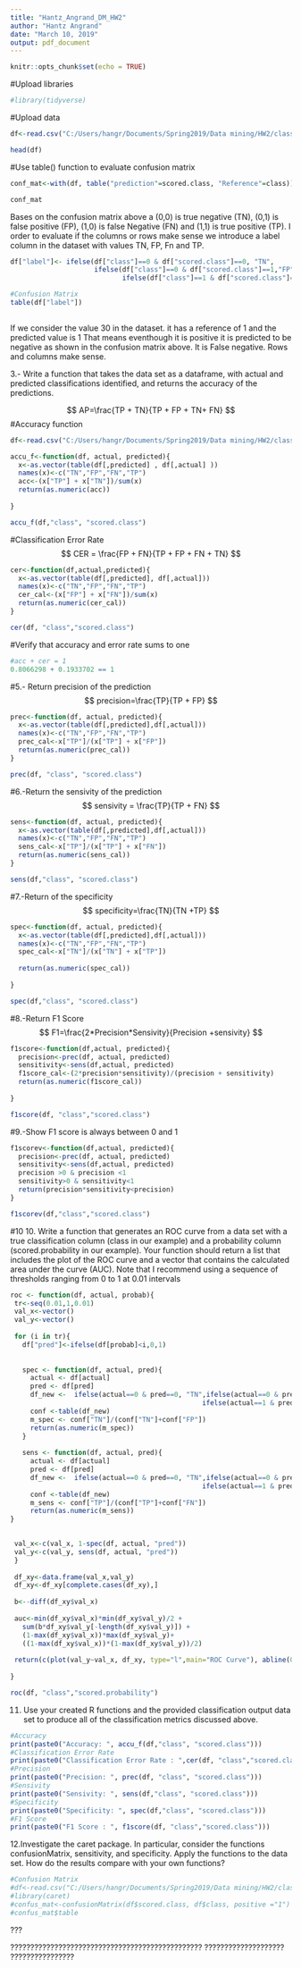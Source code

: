 ---
title: "Hantz_Angrand_DM_HW2"
author: "Hantz Angrand"
date: "March 10, 2019"
output: pdf_document
---

```{r setup, include=FALSE}
knitr::opts_chunk$set(echo = TRUE)
```

#Upload libraries
```{r}
#library(tidyverse)
```

#Upload data



```{r}
df<-read.csv("C:/Users/hangr/Documents/Spring2019/Data mining/HW2/classification-output-data.csv")

head(df)
```
#Use table() function to evaluate confusion matrix

```{r}
conf_mat<-with(df, table("prediction"=scored.class, "Reference"=class))

conf_mat
```
Bases on the confusion matrix above a (0,0) is true negative (TN), (0,1) is false positive (FP), (1,0) is false Negative (FN) and (1,1) is true positive (TP).  I order to evaluate if the columns or rows make sense we introduce a label column in the dataset with values TN, FP, Fn and TP.

```{r}
df["label"]<- ifelse(df["class"]==0 & df["scored.class"]==0, "TN",
                     ifelse(df["class"]==0 & df["scored.class"]==1,"FP",
                            ifelse(df["class"]==1 & df["scored.class"]==0, "FN", "TP")))

#Confusion Matrix
table(df["label"])
  
```

If we consider the value 30 in the dataset.  it has a reference of 1 and the predicted value is 1 That means eventhough it is positive it is predicted to be negative as shown in the confusion matrix above.  It is False negative.  Rows and columns make sense.


3.- Write a function that takes the data set as a dataframe, with actual and predicted classifications identified, and returns the accuracy of the predictions. 

$$
AP=\frac{TP + TN}{TP + FP + TN+ FN}
$$
#Accuracy function
```{r}
df<-read.csv("C:/Users/hangr/Documents/Spring2019/Data mining/HW2/classification-output-data.csv")

accu_f<-function(df, actual, predicted){
  x<-as.vector(table(df[,predicted] , df[,actual] ))
  names(x)<-c("TN","FP","FN","TP")
  acc<-(x["TP"] + x["TN"])/sum(x)
  return(as.numeric(acc))
  
}

accu_f(df,"class", "scored.class")
```

#Classification Error Rate
$$
CER = \frac{FP + FN}{TP + FP + FN + TN}
$$
```{r}
cer<-function(df,actual,predicted){
  x<-as.vector(table(df[,predicted], df[,actual]))
  names(x)<-c("TN","FP","FN","TP")
  cer_cal<-(x["FP"] + x["FN"])/sum(x)
  return(as.numeric(cer_cal))
}

cer(df, "class","scored.class")
```


#Verify that accuracy and error rate sums to one
```{r}
#acc + cer = 1
0.8066298 + 0.1933702 == 1
```

#5.- Return precision of the prediction
$$
precision=\frac{TP}{TP + FP}
$$




```{r}
prec<-function(df, actual, predicted){
  x<-as.vector(table(df[,predicted],df[,actual]))
  names(x)<-c("TN","FP","FN","TP")
  prec_cal<-x["TP"]/(x["TP"] + x["FP"])
  return(as.numeric(prec_cal))
}

prec(df, "class", "scored.class")

```

#6.-Return the sensivity of the prediction
$$
sensivity = \frac{TP}{TP + FN}
$$

```{r}
sens<-function(df, actual, predicted){
  x<-as.vector(table(df[,predicted],df[,actual]))
  names(x)<-c("TN","FP","FN","TP")
  sens_cal<-x["TP"]/(x["TP"] + x["FN"])
  return(as.numeric(sens_cal))
}

sens(df,"class", "scored.class")
```


#7.-Return of the specificity
$$
specificity=\frac{TN}{TN +TP}
$$

```{r}
spec<-function(df, actual, predicted){
  x<-as.vector(table(df[,predicted],df[,actual]))
  names(x)<-c("TN","FP","FN","TP")
  spec_cal<-x["TN"]/(x["TN"] + x["TP"])
  
  return(as.numeric(spec_cal))
  
}

spec(df,"class", "scored.class")
```

#8.-Return F1 Score
$$
F1=\frac{2*Precision*Sensivity}{Precision +sensivity}
$$
```{r}
f1score<-function(df,actual, predicted){
  precision<-prec(df, actual, predicted)
  sensitivity<-sens(df,actual, predicted)
  f1score_cal<-(2*precision*sensitivity)/(precision + sensitivity)
  return(as.numeric(f1score_cal))
  
}

f1score(df, "class","scored.class")

```

#9.-Show F1 score is always between 0 and 1
```{r}
f1scorev<-function(df,actual, predicted){
  precision<-prec(df, actual, predicted)
  sensitivity<-sens(df,actual, predicted)
  precision >0 & precision <1
  sensitivity>0 & sensitivity<1
  return(precision*sensitivity<precision)
}

f1scorev(df,"class","scored.class")
```

#10
10. Write a function that generates an ROC curve from a data set with a true classification column (class in our example) and a probability column (scored.probability in our example). Your function should return a list that includes the plot of the ROC curve and a vector that contains the calculated area under the curve (AUC). Note that I recommend using a sequence of thresholds ranging from 0 to 1 at 0.01 intervals

```{r}
roc <- function(df, actual, probab){
 tr<-seq(0.01,1,0.01)
 val_x<-vector()
 val_y<-vector()
 
 for (i in tr){
   df["pred"]<-ifelse(df[probab]<i,0,1)
 
   
   spec <- function(df, actual, pred){
     actual <- df[actual]
     pred <- df[pred]
     df_new <-  ifelse(actual==0 & pred==0, "TN",ifelse(actual==0 & pred==1, "FP",
                                                ifelse(actual==1 & pred==0, "FN", "TP")))
     conf <-table(df_new)
     m_spec <- conf["TN"]/(conf["TN"]+conf["FP"])
     return(as.numeric(m_spec))
   }
   
   sens <- function(df, actual, pred){
     actual <- df[actual]
     pred <- df[pred]
     df_new <-  ifelse(actual==0 & pred==0, "TN",ifelse(actual==0 & pred==1, "FP",
                                                ifelse(actual==1 & pred==0, "FN", "TP")))
     conf <-table(df_new)
     m_sens <- conf["TP"]/(conf["TP"]+conf["FN"])
     return(as.numeric(m_sens))
}

 
 val_x<-c(val_x, 1-spec(df, actual, "pred"))
 val_y<-c(val_y, sens(df, actual, "pred"))
 }
 
 df_xy<-data.frame(val_x,val_y)
 df_xy<-df_xy[complete.cases(df_xy),]
 
 b<--diff(df_xy$val_x)
 
 auc<-min(df_xy$val_x)*min(df_xy$val_y)/2 +
   sum(b*df_xy$val_y[-length(df_xy$val_y)]) +
   (1-max(df_xy$val_x))*max(df_xy$val_y)+
   ((1-max(df_xy$val_x))*(1-max(df_xy$val_y))/2)
 
 return(c(plot(val_y~val_x, df_xy, type="l",main="ROC Curve"), abline(0,1,lty=2),auc))
 
}

roc(df, "class","scored.probability")
```

11. Use your created R functions and the provided classification output data set to produce all of the classification metrics discussed above. 
```{r}
#Accuracy
print(paste0("Accuracy: ", accu_f(df,"class", "scored.class")))
#Classification Error Rate
print(paste0("Classification Error Rate : ",cer(df, "class","scored.class")))
#Precision
print(paste0("Precision: ", prec(df, "class", "scored.class")))
#Sensivity
print(paste0("Sensivity: ", sens(df,"class", "scored.class")))
#Specificity
print(paste0("Specificity: ", spec(df,"class", "scored.class")))
#F1 Score
print(paste0("F1 Score : ", f1score(df, "class","scored.class")))
```
 
12.Investigate the caret package. In particular, consider the functions confusionMatrix, sensitivity, and specificity. Apply the functions to the data set. How do the results compare with your own functions? 

```{r}
#Confusion Matrix
#df<-read.csv("C:/Users/hangr/Documents/Spring2019/Data mining/HW2/classification-output-data.csv")
#library(caret)
#confus_mat<-confusionMatrix(df$scored.class, df$class, positive ="1")
#confus_mat$table
```





















































???







???????????????????????????????????????????????? ???????????????????? ????????????????









